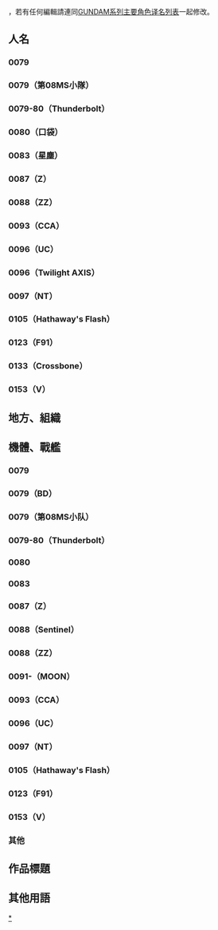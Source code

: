 {{CGroupH|name=GundamUC|desc=機動戰士GUNDAM（宇宙世紀）}}<noinclude>[[Category:ACG公共轉換組模板|{{SUBPAGENAME}}]]，若有任何編輯請連同[[Wikipedia:GUNDAM专题/GUNDAM系列主要角色译名列表|GUNDAM系列主要角色译名列表]]一起修改。
[[Category:宇宙世紀|*]]

<noinclude>
==人名==
=== 0079 ===
</noinclude>
{{CItem|zh-cn:阿姆罗; zh-tw:阿姆羅; zh-hk:阿寶;|original=アムロ}}
{{CItem|zh-cn:阿姆罗·雷; zh-tw:阿姆羅·雷; zh-hk:阿寶·尼爾;|original=アムロ・レイ}}
{{CItem|zh-cn:·雷; zh-tw:·雷; zh-hk:·尼爾;|original=・レイ}}
{{CItem|zh-cn:提姆; zh-tw:提姆; zh-hk:緹姆;|original=テム}}
{{CItem|zh-cn:塞拉·玛斯; zh-tw:雪拉·瑪絲; zh-hk:馬茜·瑪斯;|original=セイラ・マス}}
{{CItem|zh-cn:塞拉; zh-tw:雪拉; zh-hk:馬茜;|original=セイラ}}
{{CItem|zh-cn:戴肯; zh-tw:戴昆; zh-hk:戴昆;|original=ダイクン}}
{{CItem|zh-cn:芙劳·波; zh-tw:芙勞·波; zh-hk:花拉·寶;|original=フラウ・ボゥ}}
{{CItem|zh-cn:芙劳; zh-tw:芙勞; zh-hk:花拉;|original=フラウ}}
{{CItem|zh-cn:凯·西汀; zh-tw:凱·西登; zh-hk:凱·西汀;|original=カイ・シデン}}
{{CItem|zh-cn:西汀; zh-tw:西登; zh-hk:西汀;|original=シデン}}
{{CItem|zh:布萊德;zh-cn:布莱德; zh-tw:布萊特; zh-hk:布拉度;|original=ブライト}}
{{CItem|zh-cn:八岛美莱; zh-tw:米萊·八洲; zh-hk:矢島美莉;|original=ミライ・ヤシマ}}
{{CItem|zh-cn:米莱; zh-tw:米萊; zh-hk:美莉;|original=ミライ}}
{{CItem|zh-cn:八岛; zh-tw:八洲; zh-hk:矢島;|original=ヤシマ}}
{{CItem|zh-cn:史雷格·罗; zh-tw:史雷格·羅; zh-hk:史立加·羅奧;|original=スレッガー・ロウ}}
{{CItem|zh-cn:史雷格; zh-tw:史雷格; zh-hk:史立加;|original=スレッガー}}
{{CItem|zh-cn:龙·荷西; zh-tw:保政良; zh-hk:龍·荷西;|original=リュウ・ホセイ}}
{{CItem|zh-cn:龙·荷西; zh-tw:良·保政; zh-hk:龍·荷西;|original=リュウ・ホセイ}}
{{CItem|zh-cn:玛姬尔达; zh-tw:瑪姬路達; zh-hk:瑪蒂達;|original=マチルダ}}
{{CItem|zh-cn:玛姬尔达·亚赞; zh-tw:瑪姬路達·亞姜;zh-hk:瑪蒂達·亞贊;|original=マチルダ・アジャン}}
{{CItem|zh-cn:阿兹纳布尔; zh-tw:阿茲納布爾; zh-hk:亞斯洛布;|original=アズナブル}}
{{CItem|zh-cn:阿兹那布尔; zh-tw:阿茲那布爾; zh-hk:亞斯洛布;|original=アズナブル}}
{{CItem|zh-cn:阿兹那布尔; zh-tw:亞茲納布爾; zh-hk:亞斯洛布;|original=アズナブル}}
{{CItem|zh-cn:夏亚; zh-tw:夏亞; zh-hk:馬沙;|original=シャア}}
{{CItem|zh-cn:卡斯巴尔·雷姆·戴肯; zh-tw:卡斯巴爾·雷姆·戴昆; zh-hk:卡斯巴爾·雷姆·戴昆;|original=キャスバル・レム・ダイクン}}
{{CItem|zh-cn:红色彗星; zh-tw:紅色彗星; zh-hk:紅彗星;|original=赤い彗星}}
{{CItem|zh-cn:吉恩; zh-tw:吉翁; zh-hk:自護;|original=ジオン}}
{{CItem|zh-cn:扎比; zh-tw:薩比; zh-hk:薩比;|original=ザビ}}
{{CItem|zh-cn:德金·索多; zh-tw:迪金·索德; zh-hk:湯金·索多;|original=デギン・ソド}}
{{CItem|zh-cn:索多; zh-tw:索德; zh-hk:索多;|original=ソド}}
{{CItem|zh-cn:德金;zh-tw:迪金;zh-hk:湯金|original=デギン}}
{{CItem|zh-cn:基连;zh-tw:基連;zh-hk:基連|original=ギレン}}
{{CItem|zh-cn:基西莉娅;zh-tw:基西莉亞;zh-hk:基絲莉亞|original=キシリア}}
{{CItem|zh-cn:多兹尔;zh-tw:德茲爾;zh-hk:多茲爾|original=ドズル}}
{{CItem|zh-cn:卡尔玛;zh-tw:卡爾馬;zh-hk:加曼|original=ガルマ}}
{{CItem|zh-cn:马·克贝; zh-tw:馬·克貝; zh-hk:馬·古比;|original=マ・クベ}}
{{CItem|zh-cn:拉拉; zh-tw:拉拉; zh-hk:娜娜;|original=ララァ}}
{{CItem|zh-cn:拉拉·辛; zh-tw:拉拉·遜; zh-hk:娜娜·絲;|original=ララァ・スン}}
{{CItem|zh-cn:兰巴; zh-tw:蘭巴; zh-hk:賴巴;|original=ランバ}}
{{CItem|zh-cn:拉尔; zh-tw:拉爾; zh-hk:拉路;|original=ラル}}
{{CItem|zh-cn:克劳蕾; zh-tw:克勞蕾; zh-hk:克拉歐妮;|original=クラウレ}}
{{CItem|zh-cn:塔契; zh-tw:塔契; zh-hk:塔茲;|original=タチ}}
{{CItem|zh-cn:奥尔迪加; zh-tw:奧爾迪加; zh-hk:奧迪加;|original=オルテガ}}
{{CItem|zh-cn:瑟娜·劳; zh-tw:瑟娜·拉歐; zh-hk:瑟娜·拉奧;|original=ゼナ・ラオ}}
{{CItem|zh-cn:提亚波罗; zh-tw:提亞波羅; zh-hk:提亞布路;|original=テアボロ}}

<noinclude>

=== 0079（第08MS小隊）===
</noinclude>
{{CItem|zh-cn:天田士郎; zh-hans:天田士郎;zh-tw:天田士郎;zh-hk:斯羅·阿瑪達;|original=シロー・アマダ}}
{{CItem|zh-cn:士郎; zh-hans:士郎;zh-tw:士郎;zh-hk:斯羅;|original=シロー}}
{{CItem|zh-cn:泰利·山德斯; zh-tw:泰瑞·山達斯;zh-hk:泰利·山達斯;|original=テリー・サンダース}}
{{CItem|zh-cn:山德斯; zh-tw:山達斯;zh-hk:山達斯;|original=サンダース}}
{{CItem|zh-cn:艾里多亚; zh-tw:艾歷多亞;zh-hk:艾歷多亞;|original=エレドア}}
{{CItem|zh-cn:马西斯; zh-tw:馬契斯;|original=マシス}}
{{CItem|zh-cn:米凯尔; zh-tw:米克爾;zh-hk:米奇;|original=ミケル}}
{{CItem|zh-cn:诺里斯; zh-tw:諾利斯;zh-hk:勞倫斯;|original=ノリス}}
{{CItem|zh-cn:帕卡多; zh-tw:帕卡多;|original=パッカード}}
{{CItem|zh-cn:基里亚斯; zh-tw:基尼亞斯;zh-hk:基利亞斯;|original=ギニアス}}
{{CItem|zh-cn:萨哈林; zh-tw:薩哈林;zh-hk:沙哈連;|original=サハリン}}
{{CItem|zh-cn:爱娜; zh-tw:艾娜;zh-hk:愛娜;|original=アイナ}}
{{CItem|zh-cn:洛基塔; zh-tw:洛吉塔;zh-hk:洛芝達;|original=ロジータ}}

<noinclude>

=== 0079-80（Thunderbolt）===
</noinclude>
{{CItem|zh-cn:伊欧; zh-tw:伊歐; zh-hk:以奧;|original=イオ}}
{{CItem|zh-cn:伊欧·弗莱明; zh-tw:伊歐·弗萊明; zh-hk:以奧·富林明古;|original=イオ・フレミング}}
{{CItem|zh-cn:达里尔; zh-tw:戴瑞; zh-hk:達里爾;|original=ダリル}}
{{CItem|zh-cn:达里尔·洛伦兹; zh-tw:戴瑞·羅倫茲; zh-hk:達里爾·洛倫茲;|original=ダリル・ローレンツ}}
{{CItem|zh-cn:克劳迪娅; zh-tw:克勞迪亞; zh-hk:古蘿迪亞;|original=クローディア}}
{{CItem|zh-cn:克劳迪娅·佩尔; zh-tw:克勞迪亞·佩爾; zh-hk:古蘿迪亞·貝爾;|original=クローディア・ペール}}
{{CItem|zh-cn:科尼利厄斯; zh-tw:科內留斯; zh-hk:哥尼力斯;|original=コーネリアス}}
{{CItem|zh-cn:莫妮卡·汉弗莱; zh-tw:莫妮卡·漢弗萊; zh-hk:莫妮卡·漢夫尼;|original=モニカ・ハンフリー}}
{{CItem|zh-hans:尚恩·三田寺;zh-cn:尚恩·三田寺;zh-tw:尚恩·三田寺;zh-hk:辛·三田寺|original=ショーン・ミタデラ}}
{{CItem|zh-cn:費舍尔;zh-tw:費雪;zh-hk:費沙|original=フィッシャー}}
{{CItem|zh-cn:文森特; zh-tw:文森; zh-hk:雲遜;|original=ビンセント}}
{{CItem|zh-cn:文森特·皮克; zh-tw:文森·派克; zh-hk:雲遜·派克;|original=ビンセント・パイク}}
{{CItem|zh-cn:毕安卡; zh-tw:碧安卡; zh-hk:比安卡;|original=ビアンカ}}
{{CItem|zh-cn:毕安卡·卡莱尔; zh-tw:碧安卡·凱雷; zh-hk:比安卡·卡拉盧;|original=ビアンカ・カーライ}}
{{CItem|zh-cn:胡佛; zh-tw:胡佛; zh-hk:浩華;|original=フーバー}}
{{CItem|zh-cn:卡拉·米彻姆; zh-tw:卡拉·米彻姆; zh-hk:卡拉·米查姆;|original=カーラ・ミッチャム}}
{{CItem|zh-cn:塞克斯顿; zh-tw:塞克斯頓; zh-hk:撒克斯頓;|original=セクストン}}
{{CItem|zh-cn:巴克雷; zh-tw:巴克萊; zh-hk:巴古利;|original=バークレー}}
{{CItem|zh-cn:比利·希康姆; zh-tw:比利·希卡姆; zh-hk:比利·希格姆;|original=ビリー・ヒッカム}}
{{CItem|zh-cn:雷凡·胡; zh-tw:雷文·胡; zh-hk:雷凡·富奧;|original=レヴァン・フウ}}
{{CItem|zh-cn:塞巴斯蒂安; zh-tw:賽巴斯汀; zh-hk:賽巴斯頓;|original=セバスチャン}}

<noinclude>
=== 0080（口袋）===
</noinclude>
{{CItem|zh-cn:阿尔弗雷德·伊兹鲁哈; zh-tw:阿爾弗烈德·伊茲魯哈; zh-hk:阿魯烈特·伊魯勞哈;|original=アルフレッド・イズルハ}}
{{CItem|zh-cn:阿尔弗雷德; zh-tw:阿爾弗烈德; zh-hk:阿魯烈特;|original=アルフレッド}}
{{CItem|zh-cn:克莉丝汀娜·玛肯吉; zh-tw:克莉絲汀娜·麥肯錫; zh-hk:姬絲汀娜·麥奇茲;|original=クリスチーナ・マッケンジー}}
{{CItem|zh-cn:克莉丝汀娜; zh-tw:克莉絲汀娜; zh-hk:姬絲汀娜;|original=クリスチーナ}}
{{CItem|zh-cn:克莉丝; zh-tw:克莉絲; zh-hk:姬絲;|original=クリス}}
{{CItem|zh-cn:巴纳德·魏茨曼; zh-tw:伯納德·懷茲曼; zh-hk:巴拿特·華捷文; |original=バーナード・ワイズマン}}
{{CItem|zh-cn:巴纳德; zh-tw:伯納德; zh-hk:巴拿特;|original=バーナード}}
{{CItem|zh-cn:巴尼; zh-tw:巴尼; zh-hk:賓尼;|original=バーニィ}}
{{CItem|zh-cn:哈迪·修泰纳; zh-tw:哈迪·修泰拿; zh-hk:哈迪·舒達拿;|original=ハーディ・シュタイナー}}
{{CItem|zh-cn:修泰纳; zh-tw:修泰拿; zh-hk:舒達拿;|original=シュタイナー}}
{{CItem|zh-cn:加布里埃尔·加尔西亚; zh-tw:卡普利耶·加西亞;|original=ガブリエル・ガルシア}}
{{CItem|zh-cn:加布里埃尔; zh-tw:卡普利耶;|original=ガブリエル}}
{{CItem|zh-cn:米哈伊尔·卡明斯基; zh-tw:米海爾·卡明斯基;|original=ミハイル・カミンスキー}}
{{CItem|zh-cn:密夏; zh-tw:米夏; zh-hk:米沙;|original=ミーシャ}}

<noinclude>

===0083（星塵）===
</noinclude>
{{CItem|zh-cn:萨乌斯; zh-tw:紹斯; zh-hk:撒斯|original=サウス}}
{{CItem|zh-cn:巴宁; zh-tw:巴寧格; zh-hk:巴寧|original=バニング}}
{{CItem|zh-cn:浦木宏; zh-tw:浦木宏; zh-hk:哥奧·胡勒奇|original=コウ・ウラキ}}
{{CItem|zh-cn:浦木; zh-tw:浦木; zh-hk:哥奧|original=コウ}}
{{CItem|zh-cn:查克; zh-tw:恰克; zh-hk:查古|original=チャック}}
{{CItem|zh-cn:奇斯; zh-tw:基斯; zh-hk:基斯|original=キ－ス}}
{{CItem|zh-cn:伯纳德; zh-tw:貝那德; zh-hk:比爾勒|original=ベルナルド}}
{{CItem|zh-cn:蒙夏; zh-tw:蒙夏; zh-hk:蒙沙|original=モンシャ}}
{{CItem|zh-cn:巴斯克; zh-tw:巴斯克; zh-hk:法斯古;|original=バスク}}
{{CItem|zh-cn:加米托夫·海曼; zh-tw:賈米托夫·海曼; zh-hk:佐米托夫·哈文;|original=ジャミトフ・ハイマン}}
{{CItem|zh-cn:加米托夫; zh-tw:賈米托夫; zh-hk:佐米托夫;|original=ジャミトフ}}
{{CItem|zh-cn:海曼; zh-tw:海曼; zh-hk:哈文;|original=ハイマン}}
{{CItem|zh-cn:高文; zh-tw:高淵; zh-hk:高雲|original=コーウェン}}
{{CItem|zh-cn:希纳普斯; zh-tw:席納普斯; zh-hk:史納普斯|original=シナプス}}
{{CItem|zh-cn:艾基尔; zh-tw:艾裘; zh-hk:艾基爾|original=エギーユ}}
{{CItem|zh-cn:迪拉兹; zh-tw:迪拉茲; zh-hk:達拉斯|original=デラーズ}}
{{CItem|zh-cn:阿纳贝尔; zh-tw:阿納貝爾; zh-hk:亞納比路|original=アナベル}}
{{CItem|zh-cn:卡多; zh-tw:卡多; zh-hk:賈圖|original=ガトー}}
{{CItem|zh-cn:卡拉豪; zh-tw:卡拉豪; zh-hk:加拉豪|original=ガラハウ}}
{{CItem|zh-cn:西玛; zh-tw:西瑪; zh-hk:絲瑪|original=シーマ}}
{{CItem|zh-cn:诺渊; zh-tw:諾恩; zh-hk:諾恩|original=ノイエン}}
{{CItem|zh-cn:帕布顿; zh-tw:帕普頓; zh-hk:帕普頓|original=パープルトン}}
{{CItem|zh-cn:查布; zh-tw:查普; zh-hk:札普|original=チャップ}}
{{CItem|zh-cn:阿迪爾; zh-tw:亞德爾; zh-hk:艾迪爾|original=アデル}}
{{CItem|zh-hant:阿爾法; zh-hk:艾華|original=アルファ}}
{{CItem|zh-hant:貝特; zh-hk:比爾|original=ベイト}}
{{CItem|zh-hans:卡利乌斯; zh-hk:卡里士|original=カリウス}}
{{CItem|zh-hans:奥托; zh-hk:奧圖|original=オットー}}

<noinclude>

===0087（Z）===
</noinclude>
{{CItem|zh-cn:卡缪·比丹; zh-tw:卡密兒·維丹; zh-hk:嘉美尤·維達;|original=カミーユ・ビダン}}
{{CItem|zh-cn:卡缪; zh-tw:卡密兒; zh-hk:嘉美尤;|original=カミーユ}}
{{CItem|zh-cn:比丹; zh-tw:維丹; zh-hk:維達;|original=・ビダン}}
{{CItem|zh-cn:柯瓦特罗; zh-tw:克瓦特羅; zh-hk:古華多羅;|original=クワトロ}}
{{CItem|zh-cn:巴吉纳; zh-tw:巴吉納; zh-hk:巴茲拿;|original=バジ－ナ}}
{{CItem|zh-cn:艾玛·辛; zh-tw:艾瑪·辛; zh-hk:愛瑪·辛;|original=エマ・シ－ン}}
{{CItem|zh-cn:艾玛; zh-tw:艾瑪; zh-hk:愛瑪;|original=エマ}}
{{CItem|zh-cn:伊尔玛; zh-tw:伊爾瑪; zh-hk:依露瑪;|original=イルマ}}
{{CItem|zh-cn:贝托蒂嘉; zh-tw:貝托蒂嘉; zh-hk:貝積加;|original=ベルトーチカ}}
{{CItem|zh-cn:贝尔迪琦嘉; zh-tw:貝托蒂嘉; zh-hk:貝積加;|original=ベルトーチカ}}
{{CItem|zh-cn:蕾柯亚·朗特; zh-tw:蕾柯亞·隆德; zh-hk:莉哥亞·羅特;|original=レコア・ロンド}}
{{CItem|zh-cn:蕾柯亚; zh-tw:蕾柯亞; zh-hk:莉哥亞;|original=レコア}}
{{CItem|zh-cn:凤·村雨; zh-tw:鳳·村雨; zh-hk:科·姆拉沙美;|original=フォウ・ムラサメ}}
{{CItem|zh-cn:村雨; zh-tw:村雨; zh-hk:姆拉沙美;|original=フォウ・ムラサメ}}
{{CItem|zh-cn:汉肯; zh-tw:漢肯; zh-hk:肯格;|original=ヘンケン}}
{{CItem|zh-cn:贝克纳; zh-tw:貝克納; zh-hk:貝肯拿;|original=ベッケナー}}
{{CItem|zh-cn:布雷克斯·弗拉; zh-tw:布雷克斯·弗拉; zh-hk:卑格斯·科拿;|original=ブレックス・フォーラー}}
{{CItem|zh-cn:布雷克斯; zh-tw:布雷克斯; zh-hk:卑格斯;|original=ブレックス}}
{{CItem|zh-cn:捷利德·梅萨; zh-tw:傑利特·梅薩; zh-hk:尊尼特·密沙;|original=ジェリド・メサ}}
{{CItem|zh-cn:捷利德; zh-tw:傑利特; zh-hk:尊尼特;|original=ジェリド}}
{{CItem|zh-cn:亚赞·盖布尔; zh-tw:亞桑·蓋布爾; zh-hk:日札·基保;|original=ヤザン・ゲーブル}}
{{CItem|zh-cn:亚赞; zh-tw:亞桑; zh-hk:日札;|original=ヤザン}}
{{CItem|zh-cn:罗莎美·巴达姆; zh-tw:羅莎米亞·巴達姆; zh-hk:露莎美亞·巴登;|original=ロザミア・バダム}}
{{CItem|zh-cn:罗莎美; zh-tw:羅莎米亞; zh-hk:露莎美亞;|original=ロザミア}}
{{CItem|zh-cn:萨拉·萨比罗夫; zh-tw:莎拉·薩比亞羅夫; zh-hk:莎拉·薩比洛夫;|original=サラ・ザビアロフ}}
{{CItem|zh-cn:萨拉; zh-tw:莎拉; zh-hk:莎拉;|original=サラ}}
{{CItem|zh-cn:帕普提马斯·西罗克; zh-tw:帕普迪馬斯·希羅克; zh-hk:巴比迪斯·斯洛哥;|original=パプテマス・シロッコ}}
{{CItem|zh-cn:西罗克; zh-tw:希羅克; zh-hk:斯洛哥;|original=シロッコ}}
{{CItem|zh-cn:哈曼·卡恩; zh-tw:哈曼·坎恩; zh-hk:哈曼·嘉;|original=ハマーン・カーン}}
{{CItem|zh-cn:·卡恩; zh-tw:·坎恩; zh-hk:·嘉;|original=・カーン}}
{{CItem|zh-cn:密涅瓦·劳; zh-tw:米妮瓦·拉歐; zh-hk:米露芭·拉奧;|original=ミネバ・ラオ}}
{{CItem|zh-cn:密涅瓦; zh-tw:米妮瓦; zh-hk:米露芭;|original=ミネバ}}
{{CItem|zh-cn:富兰克林·比丹; zh-tw:佛蘭克林·維丹; zh-hk:富蘭克林·維達;|original=フランクリン・ビダン}}
{{CItem|zh-cn:希尔达·比丹; zh-tw:希爾達·維丹; zh-hk:希爾達·維達;|original=ヒルダ・ビダン}}
{{CItem|zh-hans:小林·卡兹; zh-cn:小林·胜; zh-tw:小林·卡兹; zh-hk:小林·傑;|original=カツ・コバヤシ}}
{{CItem|zh-hans:小林卡兹; zh-cn:小林胜; zh-tw:小林卡兹; zh-hk:小林傑;|original=カツ・コバヤシ}}
{{CItem|zh-hans:卡兹·小林; zh-cn:胜·小林; zh-tw:卡兹·小林; zh-hk:傑·小林;|original=カツ・コバヤシ}}
{{CItem|1=卡茲=>zh-cn:胜;卡茲=>zh-tw:卡茲;卡茲=>zh-hk:傑;|original=カツ}}
{{CItem|1=卡兹=>zh-cn:胜;卡兹=>zh-tw:卡茲;卡兹=>zh-hk:傑;|original=カツ}}
{{CItem|zh-hans:坎克利康·卡克拉;zh-hk:格靈哥·格古拿;zh-tw:卡克利肯·卡克拉;|original=カクリコン・カクーラー}}
{{CItem|zh-hans:坎克利康;zh-hk:格靈哥;zh-tw:卡克利肯;|original=カクリコン}}
{{CItem|zh-hk:夏臣;zh-tw:哈桑;|original=ハサン}}
<noinclude>

===0088（ZZ）===
</noinclude>
{{CItem|zh-cn:捷多·亚西塔; zh-tw:傑特·亞希達; zh-hk:捷度·艾斯圖;|original=ジュドー・アシーダ}}
{{CItem|zh-cn:捷多; zh-tw:傑特; zh-hk:捷度;|original=ジュドー}}
{{CItem|zh-cn:露·鲁卡; zh-tw:露·魯卡; zh-hk:露·露卡;|original=ルー・ルカ}}
{{CItem|zh-cn:鲁卡; zh-tw:魯卡; zh-hk:露卡;|original=ルカ}}
{{CItem|zh-cn:丽娜·亚西塔; zh-tw:莉娜·亞希達; zh-hk:麗娜·艾斯圖;|original=リィナ・アーシタ}}
{{CItem|zh-cn:丽娜; zh-tw:莉娜; zh-hk:麗娜;|original=リィナ}}
{{CItem|zh-cn:艾露·维安诺; zh-tw:艾露·維安諾; zh-hk:阿露·維安盧;|original=エル・ビアンノ}}
{{CItem|zh-cn:艾露; zh-tw:艾露; zh-hk:阿露;|original=エル}}
{{CItem|zh-cn:蒙多·阿伽克; zh-tw:蒙多·雅加凱; zh-hk:莫頓·阿加奇;|original=モンド・アガケ}}
{{CItem|zh-cn:蒙多; zh-tw:蒙多; zh-hk:莫頓;|original=モンド}}
{{CItem|zh-cn:伊诺; zh-tw:伊諾; zh-hk:伊萊;|original=イーノ}}
{{CItem|zh-cn:阿帕夫; zh-tw:阿帕布; zh-hk:亞柏布;|original=アッバーブ}}
{{CItem|zh-cn:比查·奥雷格; zh-tw:比査·歐雷格; zh-hk:比查·歐雷格;|original=ビーチャ・オーレグ}}
{{CItem|zh-cn:艾露比·璞露; zh-tw:愛羅比·普露; zh-hk:艾露比·波蕾;|original=エルピー・プル}}
{{CItem|zh-cn:璞露; zh-tw:普露; zh-hk:波蕾;|original=プル}}
{{CItem|zh-cn:璞露兹; zh-tw:普露茲; zh-hk:波蕾二世;|original=プルツー}}
{{CItem|zh-cn:玛修曼·塞罗; zh-tw:馬修瑪·賽洛; zh-hk:馬士文·世羅;|original=マシュマー・セロ}}
{{CItem|zh-cn:玛修曼; zh-tw:馬修瑪; zh-hk:馬士文;|original=マシュマー}}
{{CItem|zh-cn:姬拉·森; zh-tw:凱拉·遜; zh-hk:姬娜·遜;|original=キャラ・スーン}}
{{CItem|zh-cn:姬拉; zh-tw:凱拉; zh-hk:姬娜;|original=キャラ}}
{{CItem|zh-cn:格雷米·托托; zh-tw:葛雷米·托托; zh-hk:古利明·托舵;|original=グレミー・トト}}
{{CItem|zh-cn:格雷米; zh-tw:葛雷米; zh-hk:古利明;|original=グレミー}}
{{CItem|zh-cn:艾玛丽·欧斯; zh-tw:安瑪莉·歐斯;zh-hk:艾美莉·安斯;|original=エマリー・オンス}}
{{CItem|zh-cn:艾玛丽; zh-tw:安瑪莉;zh-hk:艾美莉;|original=エマリー}}

<noinclude>

===0093（CCA）===
</noinclude>
{{CItem|zh-cn:邱尼·盖斯; zh-tw:裘尼·卡斯; zh-hk:基尼·戒司|original=ギュネイ・ガス}}
{{CItem|zh-cn:邱尼·盖斯; zh-tw:裘尼·韓斯; zh-hk:基尼·戒司|original=ギュネイ・ガス}}
{{CItem|zh-cn:邱尼; zh-tw:裘尼; zh-hk:基尼|original=ギュネイ}}
{{CItem|zh-cn:葵丝·帕拉雅; zh-tw:葵絲·帕拉亞; zh-hk:姬絲·帕拉雅|original=クェス・パラヤ}}
{{CItem|zh-cn:葵丝; zh-tw:葵絲; zh-hk:姬絲|original=クェス}}
{{CItem|zh-cn:哈萨维; zh-tw:哈薩維; zh-hk:凱薩衛|original=ハサウェイ}}
{{CItem|zh-cn:哈萨维; zh-tw:哈薩威; zh-hk:凱薩衛|original=ハサウェイ}}
{{CItem|zh-cn:珍·亚吉; zh-tw:珍·吉; zh-hk:倩·雅奇|original=チェーン・アギ}}

<noinclude>

===0096（UC）===
</noinclude>
{{CItem|zh-cn:弗拉斯特; zh-tw:布拉特; zh-hk:布拉特|original=フラスト}}
{{CItem|zh-cn:巴林尼亚; zh-tw:巴林尼亞; zh-hk:波林尼亞|original=ボーリンネア}}
{{CItem|zh-cn:奈吉; zh-tw:奈傑爾; zh-hk:奈傑爾|original=ナイジェル}}
{{CItem|zh-cn:康洛伊; zh-tw:康洛依; zh-hk:康洛伊|original=コンロイ}}
{{CItem|zh-cn:哈根森; zh-tw:哈金森; zh-hk:哈金森|original=ハーゲンセン}}
{{CItem|zh-cn:马哈地; zh-tw:馬赫迪; zh-hk:馬哈地|original=マハディ}}

<noinclude>

===0096（Twilight AXIS）===
</noinclude>
{{CItem|zh-tw:穆罕默德; zh-hk:邁密特|original=メーメット}}
{{CItem|zh-tw:艾蕾特; zh-hk:雅露尼特|original=アルレット}}
{{CItem|zh-tw:亞馬喬; zh-hk:艾路馬舒|original=アルマージュ}}
{{CItem|zh-tw:海雷格; zh-hk:夏力古|original=ハイレッグ}}

<noinclude>

===0097（NT）===
</noinclude>
{{CItem|zh-cn:乔纳; zh-tw:約拿; zh-hk:約拿|original=ヨナ, JONA}}
{{CItem|zh-hans:巴斯塔; zh-cn:巴修塔; zh-tw:巴斯特; zh-hk:巴素達|original=バシュタ, BASTA}}
{{CItem|zh-cn:米谢儿; zh-tw:蜜雪兒; zh-hk:米雪兒|original=ミシェル, MICHELE}}
{{CItem|zh-cn:米谢儿·卢欧; zh-tw:蜜雪兒·羅; zh-hk:米雪兒·羅|original=ミシェル・ルオ, MICHELE LUIO}}
{{CItem|zh-cn:莉塔; zh-tw:莉塔; zh-hk:莉達|original=リタ, RITA}}
{{CItem|zh-cn:贝尔纳尔; zh-tw:貝爾納; zh-hk:貝爾納爾|original=ベルナル, Bernal}}
{{CItem|zh-hans:卢欧·无明; zh-tw:羅武明; zh-hk:羅宇明|original=ルオ・ウーミン, Luio Woomin}}
{{CItem|zh-hans:伊阿古; zh-tw:伊亞格; zh-hk:伊亞歌|original=イアゴ}}
{{CItem|zh-hans:哈卡纳; zh-hk:夏加納|original=ハーカナ}}
{{CItem|zh-hans:塔曼; zh-tw:塔曼; zh-hk:達文|original=タマン}}
{{CItem|zh-hans:弗兰森; zh-hk:法蘭臣|original=フランソン}}
{{CItem|zh-hans:布里克; zh-hk:布力克|original=ブリック}}
{{CItem|zh-hans:迪克拉特; zh-hk:迪古拉度|original=テクラート}}
{{CItem|zh-cn:佐尔坦; zh-tw:佐爾坦; zh-hk:佐爾頓|original=ゾルタン}}
{{CItem|zh-cn:亚卡年; zh-tw:艾肯涅; zh-hk:阿卡寧|original=アッカネン}}
{{CItem|zh-tw:艾巴耶夫; zh-hk:阿巴耶夫|original=アバーエフ}}
{{CItem|zh-cn:斯蒂芬妮; zh-tw:史蒂芬妮; zh-hk:史提芬妮|original=ステファニー}}
{{CItem|zh-cn:埃里克; zh-tw:艾莉可; zh-hk:艾利克|original=エリク}}
{{CItem|zh-cn:雨果; zh-tw:雨果; zh-hk:曉高|original=ユーゴ}}

<noinclude>

===0105（Hathaway's Flash）===
</noinclude>
{{CItem|zh-cn:马法狄;zh-tw:馬法狄; zh-hk:馬法狄;|original=マフティー}}
{{CItem|zh-cn:马法提;zh-tw:馬法提; zh-hk:馬法狄;|original=マフティー}}
{{CItem|zh-cn:马夫蒂;zh-tw:馬法提; zh-hk:馬法狄;|original=マフティー}}
{{CItem|zh-cn:凯奈斯;zh-tw:肯尼斯; zh-hk:堅尼斯;|original=ケネス}}
{{CItem|zh-cn:斯雷格;zh-tw:史萊格; zh-hk:斯萊格;|original=スレッグ}}
{{CItem|zh-cn:艾梅拉尔妲;zh-tw:艾梅拉爾妲; zh-hk:艾美拉路達;|original=エメラルダ}}
{{CItem|zh-cn:芬萨;zh-tw:芬瑟; zh-hk:芬薩;|original=フェンサー}}
{{CItem|zh-cn:雷恩;zh-hk:雷恩;zh-tw:連恩;|original=}}
{{CItem|zh-cn:凯恩;zh-tw:凱恩; zh-hk:奇恩;|original=ケイン}}
{{CItem|zh-cn:西贝特;zh-tw:西貝特; zh-hk:斯域特;|original=シベット}}
{{CItem|zh-cn:卡乌萨里亚;zh-tw:卡烏薩里亞; zh-hk:卡奧莎尼亞;|original=カウッサリア}}
{{CItem|zh-cn:盖斯;zh-tw:蓋斯; zh-hk:紀斯;|original=ゲース}}
{{CItem|zh-cn:库瓦克;zh-tw:庫瓦克; zh-hk:顧華克;|original=クワック}}
{{CItem|zh-cn:萨尔瓦;zh-tw:薩爾瓦; zh-hk:薩爾法;|original=サルヴァー}}
{{CItem|zh-cn:卡迪亚斯;zh-tw:卡迪亞斯; zh-hk:卡迪亞斯;|original=カーディアス}}
{{CItem|zh-cn:修盖斯特;zh-hk:曉格特;zh-tw:休格特;|original=ヒューゲスト}}
{{CItem|zh-cn:米黑夏;zh-hk:米赫莎;zh-tw:米赫莎;|original=ミヘッシャ}}
{{CItem|zh-cn:洪德利·翼赞;zh-hk:亨德利·翼贊;zh-tw:亨德利·約克森;|original=ハンドリー・ヨクサン}}
{{CItem|zh-cn:加乌曼;zh-hk:高曼;zh-tw:高曼;|original=ガウマン}}

<noinclude>

===0123（F91）===
</noinclude>
{{CItem|zh-cn:比路基德·皮里奥; zh-tw:比利基·皮利歐;zh-hk:比路基特·彼利歐|original=ビルギット・ピリオ}}
{{CItem|zh-cn:比路基德; zh-tw:比利基; zh-hk:比路基特|original=ビルギット}}
{{CItem|zh-cn:贝拉·罗纳; zh-tw:貝拉·羅納; zh-hk:比拉·羅拿|original=ベラ・ロナ}}
{{CItem|zh-cn:贝拉; zh-tw:貝拉; zh-hk:比拉|original=ベラ}}
{{CItem|zh-cn:罗纳; zh-tw:羅納; zh-hk:羅拿|original=ベラ・ロナ}}
{{CItem|zh-cn:塞茜莉; zh-tw:賽西莉; zh-hk:茜茜莉;|original=セシリー}}
{{CItem|zh-cn:菲亚乔特; zh-tw:菲亞查德; zh-hk:費查特;|original=フェアチャイルド}}
{{CItem|zh-cn:萨比尼; zh-tw:薩比尼; zh-hk:查比尼;|original=ザビーネ}}
{{CItem|zh-hans:夏尔;zh-tw:夏爾; zh-hk:沙路;|original=ザビーネ}}
{{CItem|zh-cn:莉絲; zh-tw:莉絲; zh-hk:麗絲;|original=ザビーネ}}
{{CItem|zh-hans:麦兹亚;zh-hk:米捷亞;zh-tw:麥茲亞;|original=マイッツァー}}
{{CItem|zh-hans:鐵假面;zh-hk:鐵面具;zh-tw:鐵假面;|original=鉄仮面}}
{{CItem|zh-hans:卡羅索;zh-hk:卡羅佐;zh-tw:卡羅索;|original=カロッゾ}}
<noinclude>

===0133（Crossbone）===
</noinclude>
{{CItem|zh-hans:托比亚;zh-hk:杜比安;zh-tw:托比亞;|original=トビア}}
{{CItem|zh-hans:亞羅納克斯;zh-hk:亞諾拿斯;zh-tw:亞羅納克斯;|original=アロナクス}}
{{CItem|zh-hans:迪妮丝;zh-hk:狄妮絲;zh-tw:提提妮絲;|original=テテニス}}
{{CItem|zh-hans:德卡兹;zh-hk:度加茲;zh-tw:德卡契;|original=ドゥガチ}}
{{CItem|zh-hans:金凯度;zh-hk:金格度;zh-tw:金凱杜;|original=キンケドゥ}}
{{CItem|zh-hans:哈里森;zh-hk:夏力遜;zh-tw:哈里遜;|original=ハリソン}}
{{CItem|zh-hans:基利;zh-hk:基利;zh-tw:吉理;|original=ギリ}}
{{CItem|zh-hans:班斯;zh-hk:班斯;zh-tw:巴恩斯;|original=バーンズ}}
{{CItem|zh-hans:冈兹巴克;zh-hk:格殊巴;zh-tw:岡茲巴克;|original=ガーンズバック}}
{{CItem|zh-hans:露丝玛丽;zh-hk:露絲瑪莉;zh-tw:蘿絲瑪莉;|original=ローズマリー}}
{{CItem|zh-hans:碧拉狄;zh-hk:碧拉狄;zh-tw:貝娜提;|original=ベルナデット}}
{{CItem|zh-hans:布利葉;zh-hk:布利葉;zh-tw:布里耶;|original=ブリエット}}
{{CItem|zh-hans:莎蓮頓;zh-hk:莎蓮頓;zh-tw:雪琳頓;|original=シェリンドン}}
{{CItem|zh-hans:古洛斯;zh-hk:古洛斯;zh-tw:格拉克斯;|original=クラックス}}

<noinclude>

===0153（V）===
</noinclude>
{{CItem|zh-cn:艾宾; zh-tw:艾溫; zh-hk:艾賓|original=エヴィン}}
{{CItem|zh-cn:莎蒂; zh-tw:夏克蒂; zh-hk:莎蒂|original=シャクティ}}
{{CItem|zh-cn:卡伦; zh-tw:卡林; zh-hk:卡林|original=カリン}}
{{CItem|zh-cn:; zh-tw:奧德羅; zh-hk:奧迪羅|original=オデロ}}
{{CItem|zh-cn:; zh-tw:亨利克; zh-hk:漢寧古|original=ヘンリーク}}
{{CItem|zh-cn:; zh-tw:華倫; zh-hk:禾倫|original=ウォレン}}
{{CItem|zh-cn:; zh-tw:湯瑪斯; zh-hk:湯馬遜|original=トマーシュ}}
{{CItem|zh-cn:; zh-tw:馬沙利克; zh-hk:瑪沙利古|original=マサリク}}
{{CItem|zh-cn:; zh-tw:卡萊爾; zh-hk:卡里路|original=カレル}}
{{CItem|zh-cn:; zh-tw:馬爾奇納; zh-hk:瑪露芝娜|original=マルチナ}}
{{CItem|zh-cn:; zh-tw:瑪貝特; zh-hk:瑪比得|original=マーベット}}
{{CItem|zh-cn:; zh-tw:純子; zh-hk:芝歌|original=ジュンコ}}
{{CItem|zh-cn:; zh-tw:純子·錢; zh-hk:芝歌·積戈|original=ジュンコ・ジェンコ}}
{{CItem|zh-cn:; zh-tw:可妮; zh-hk:歌莉|original=コニー}}
{{CItem|zh-cn:; zh-tw:法蘭西斯; zh-hk:富蘭絲|original=フランシス}}
{{CItem|zh-cn:; zh-tw:海倫; zh-hk:凱倫|original=ヘレン}}
{{CItem|zh-cn:; zh-tw:傑克森; zh-hk:札古索|original=ジャクソン}}
{{CItem|zh-cn:; zh-tw:凱特; zh-hk:姬特|original=ケイト}}
{{CItem|zh-cn:; zh-tw:布希; zh-hk:寶茜|original=ブッシュ}}
{{CItem|zh-cn:; zh-tw:瑪荷莉雅; zh-hk:瑪希莉亞|original=マヘリア}}
{{CItem|zh-cn:; zh-tw:梅利爾; zh-hk:美利路|original=メリル}}
{{CItem|zh-cn:; zh-tw:優佳; zh-hk:柔嘉|original=ユカ}}
{{CItem|zh-cn:; zh-tw:麥拉斯; zh-hk:米拉絲|original=マイラス}}
{{CItem|zh-cn:; zh-tw:羅伯特; zh-hk:羅布特|original=ロベルト}}
{{CItem|zh-cn:; zh-tw:歐帝斯; zh-hk:奧泰殊|original=オーティス}}
{{CItem|zh-cn:; zh-tw:亞金斯; zh-hk:亞京|original=アーキンズ}}
{{CItem|zh-cn:; zh-tw:羅米路; zh-hk:羅美路|original=ロメロ}}
{{CItem|zh-cn:; zh-tw:馬拉巴爾; zh-hk:瑪拉巴路|original=マラバル}}
{{CItem|zh-cn:; zh-tw:阿莫多瓦; zh-hk:艾慕杜華|original=アルモドバル}}
{{CItem|zh-cn:; zh-tw:漢凱格; zh-hk:漢格基爾格|original=ハンゲルグ}}
{{CItem|zh-cn:; zh-tw:穆巴拉克; zh-hk:武巴拿古|original=ムバラク}}
{{CItem|zh-cn:; zh-tw:斯坦; zh-hk:史坦|original=スターン}}
{{CItem|zh-cn:卡蒂珍娜·鲁斯; zh-tw:卡提吉娜·路斯; zh-hk:卡迪珍娜·路殊|original=カテジナ・ルース}}
{{CItem|zh-cn:卡蒂珍娜; zh-tw:卡提吉娜; zh-hk:卡迪珍娜|original=カテジナ}}
{{CItem|zh-cn:克罗诺克尔; zh-tw:庫羅諾克; zh-hk:古羅洛古路|original=クロノクル}}
{{CItem|zh-cn:; zh-tw:亞設; zh-hk:亞薩|original=アシャー}}
{{CItem|zh-cn:; zh-tw:亞伯·皮朋尼提; zh-hk:亞路比奧·比皮尼丁|original=アルベオ・ピピニーデン}}
{{CItem|zh-cn:; zh-tw:皮朋尼提; zh-hk:比皮尼丁|original=ピピニーデン}}
{{CItem|zh-cn:; zh-tw:魯佩; zh-hk:路比|original=ルペ}}
{{CItem|zh-cn:; zh-tw:席諾; zh-hk:斯諾|original=シノ}}
{{CItem|zh-cn:; zh-tw:杜克爾; zh-hk:托卡|original=ドゥカー}}
{{CItem|zh-cn:; zh-tw:艾克; zh-hk:伊庫|original=イク}}
<noinclude>

==地方、組織==
</noinclude>
{{CItem|zh-cn:提坦斯; zh-tw:迪坦斯; zh-hk:泰坦斯;|original=ティターンズ}}
{{CItem|zh-cn:奥古;zh-tw:幽谷; zh-hk:奧干;|original=エゥーゴ}}
{{CItem|zh-cn:敖德萨; zh-tw:敖得薩; zh-hk:奧迪沙;|original=オデッサ}}
{{CItem|zh-cn:加布罗; zh-tw:賈布羅; zh-hk:查布羅;|original=ジャブロー}}
{{CItem|zh-cn:阿克西斯; zh-tw:阿克西斯; zh-hk:阿古捷斯;|original=アクシズ}}
{{CItem|1=阿古捷斯=>zh-cn:阿克西斯;阿古捷斯=>zh-tw:阿克西斯;阿古捷斯=>zh-hk:阿古捷斯;|original=アクシズ}}
{{CItem|zh-cn:朗德·贝尔; zh-tw:隆德·貝爾; zh-hk:隆巴納;|original=ロンド・ベル}}
{{CItem|zh-cn:迪拉兹舰队; zh-tw:迪拉茲艦隊; zh-hk:達拉斯艦隊;|original=デラーズ・フリート}}
{{CItem|zh-cn:阿·巴瓦·空; zh-tw:阿·保瓦·庫; zh-hk:阿·巴瓦·空;|original=ア・バオア・クー}}
{{CItem|zh-cn:阿纳海姆电子产业联合体; zh-tw:亞納海姆電子產業聯合體; zh-hk:阿納海姆電子公司|original=アナハイム・エレクトロニクス}}<!--出自GUNDAM.INFO UC人物簡介-->
{{CItem|zh-cn:阿纳海姆; zh-tw:亞納海姆; zh-hk:阿納海姆;|original=アナハイム}}<!--出自GUNDAM.INFO UC人物簡介-->
{{CItem|zh-cn:格利普斯; zh-tw:格里普斯; zh-hk:格利普斯;|original=グリプス}}
{{CItem|zh-cn:格利普斯; zh-tw:格里布斯; zh-hk:格利普斯;|original=グリプス}}
{{CItem|zh-cn:格利普斯; zh-tw:格利布斯; zh-hk:格利普斯;|original=グリプス}}
{{CItem|zh-cn:达喀尔; zh-tw:達卡; zh-hk:達喀爾;|original=ダカール}}
{{CItem|zh-cn:弗拉纳冈机构; zh-tw:弗拉納岡機關; zh-hk:富林岡機構;|original=フラナガン機關}}
{{CItem|zh-cn:弗拉纳刚机构; zh-tw:佛拉那甘機關; zh-hk:富林岡機構;|original=フラナガン機關}}
{{CItem|zh-cn:弗拉纳冈; zh-tw:弗拉納岡; zh-hk:富林岡;|original=フラナガン}}
{{CItem|zh-cn:弗拉纳刚; zh-tw:佛拉那甘; zh-hk:富林岡;|original=フラナガン}}
{{CItem|zh:新迪賽斯; zh-cn:新迪塞斯; zh-tw:新迪西斯; zh-hk:新迪西斯;|original=ニューディサイズ}}
{{CItem|zh-cn:冯·布劳恩; zh-tw:馮·布朗; zh-hk:馮·布朗;|original=フォン・ブラウン}}
{{CItem|zh-cn:死亡先锋; zh-tw:骷髏尖兵; zh-hk:死亡先鋒;|original=クロスボーン・バンガード}}
{{CItem|zh-cn:赞斯卡尔; zh-tw:贊斯卡爾; zh-hk:渣斯卡路;|original=ザンスカール}}
{{CItem|zh-cn:;zh-tw:貝斯帕; zh-hk:卑斯帕;|original=ベスパ、BESPA}}
{{CItem|zh-cn:甘泉; zh-tw:甘泉; zh-hk:斯威特沃特;|original=スウィート・ウォーター}}
{{CItem|zh-cn:培曾; zh-tw:培曾; zh-hk:彼茲;|original=ペズン, Pezun}}
{{CItem|zh-cn:摩尔同胞团; zh-tw:姆亞同胞團; zh-hk:慕亞兄弟;|original=ムーア同胞団、Moore Brotherhood}}
{{CItem|zh-cn:摩尔; zh-tw:姆亞; zh-hk:慕亞;|original=ムーア, Moore}}
{{CItem|zh-cn:活死人师团; zh-tw:活死人師團; zh-hk:活死人軍團;|original=リビング・デッド師団、Living Dead Division}}
{{CItem|zh-hans:薛札尔; zh-tw:薛札爾; zh-hk:錫查爾;|original=シェザール, SCHEZAR}}
{{CItem|zh-hans:卢欧商会; zh-tw:羅商會; zh-hk:羅商會;|original=ルオ商会}}
{{CItem|zh-tw:馭魔天使隊; zh-hk:莫斯提馬;|original=マスティマ}}
{{CItem|zh-tw:巴南; zh-hk:巴納武;|original=バーナム}}
{{CItem|zh-cn:马法狄;zh-tw:馬法狄; zh-hk:馬法狄;|original=マフティー}}
{{CItem|zh-cn:马法提;zh-tw:馬法提; zh-hk:馬法狄;|original=マフティー}}
{{CItem|zh-cn:马夫蒂;zh-tw:馬法提; zh-hk:馬法狄;|original=マフティー}}
{{CItem|zh-cn:比诺埃;zh-tw:比諾; zh-hk:拜諾;|original=ビノエ}}
{{CItem|zh-cn:;zh-tw:卡沙雷利亞; zh-hk:加沙里尼亞;|original=}}
{{CItem|zh-cn:;zh-tw:伯勞隊; zh-hk:修羅隊;|original=シュラク隊}}

<noinclude>

==機體、戰艦==
=== 0079 ===
</noinclude>
{{CItem|zh:GUNDAM;zh-hans:高达;zh-cn:高达;zh-hk:高達;zh-tw:鋼彈;|original=ガンダム}}
{{CItem|zh-cn:白色木马; zh-tw:白色基地; zh-hk:太空母艦;|original=ホワイトベース、WHITE BASE}}
{{CItem|zh-cn:扎古; zh-tw:薩克; zh-hk:渣古;|original=ザク、ZAKU}}
{{CItem|zh-cn:钢加农; zh-tw:鋼加農; zh-hk:鐳射大砲;|original=ガンキャノン、GUNCANNON}}
{{CItem|zh-cn:钢坦克; zh-tw:鋼坦克; zh-hk:太空坦克;|original=ガンタンク、GUNTANK}}
{{CItem|zh-cn:核心战机; zh-tw:核戰機; zh-hk:核心戰機;|original=コア・ファイター、CORE FIGHTER}}
{{CItem|zh-cn:加乌; zh-tw:卡烏; zh-hk:野牛;|original=ガウ、GAW}}
{{CItem|zh-cn:老虎; zh-tw:古夫; zh-hk:老虎;|original=グフ、GOUF}}
{{CItem|zh-cn:艾尔美斯; zh-tw:艾爾美斯; zh-hk:愛美號;|original=エルメス、ELMETH}}
{{CItem|zh-cn:铁球; zh-tw:鋼球; zh-hk:鐵球;|original=ボール、BALL}}
{{CItem|zh-cn:大魔; zh-tw:德姆; zh-hk:大魔;|original=ドム、DOM}}
{{CItem|zh-cn:力克·大魔; zh-tw:力克·德姆; zh-hk:力奇·大魔;|original=リック・ドム、RICK DOM}}
{{CItem|zh-cn:力克大魔; zh-tw:力克德姆; zh-hk:力奇大魔;|original=リック・ドム、RICK-DOM}}
{{CItem|zh-cn:力克·大魔; zh-tw:里克·德姆; zh-hk:力奇·大魔;|original=リック・ドム、RICK DOM}}
{{CItem|zh-cn:力克大魔; zh-tw:里克德姆; zh-hk:力奇大魔;|original=リック・ドム、RICK-DOM}}
{{CItem|zh-cn:勇士; zh-tw:蓋古克; zh-hk:格魯古古;|original=ゲルググ、Gelgoog}}
{{CItem|zh-cn:勇士; zh-tw:傑爾古格; zh-hk:格魯古古;|original=ゲルググ、Gelgoog}}
{{CItem|zh-cn:强人; zh-tw:甘恩; zh-hk:強人;|original=ギャン、Gyan}}
{{CItem|zh-cn:龟霸; zh-tw:亞凱;zh-hk:龜霸;|original=アッガイ、ACGUY}}
{{CItem|zh-cn:魔蟹; zh-tw:茲卡克; zh-hk:魔蟹;|original=ズゴック、Z'GOK}}
{{CItem|zh-cn:魔蟹; zh-tw:茲寇克; zh-hk:魔蟹;|original=ズゴック、Z'GOK}}
{{CItem|zh-cn:战蟹; zh-tw:葛克; zh-hk:戰蟹;|original=ゴッグ、GOGG}}
{{CItem|zh-cn:布劳·布罗; zh-tw:布勞·普羅; zh-hk:波羅號;|original=ブラウ・ブロ、BRAW BRO}}
{{CItem|zh-cn:大扎姆; zh-tw:畢克·薩姆; zh-hk:魔霸;|original=ビグ・ザム、BYG-ZAM}}
{{CItem|zh-cn:渣古雷洛; zh-tw:薩克雷洛; zh-hk:渣古尼羅;|original=ザクレロ、ZAKRELLO}}
{{CItem|zh-cn:完美高达; zh-tw:全備型鋼彈; zh-hk:完美高達;|original=パーフェクトガンダム、PERFECT -{GUNDAM}-}}
{{CItem|zh-cn:吉恩号; zh-tw:吉翁號; zh-hk:自護號;|original=ジオング、Zeong}}
{{CItem|1=吉翁克=>zh-cn:吉恩号;吉翁克=>zh-hk:自護號;|original=ジオング、Zeong}}
{{CItem|zh-cn:格瓦金; zh-tw:格瓦金; zh-hk:古華遜;|original=グワジン、Gwazine}}
{{CItem|zh-cn:姆塞; zh-tw:姆塞; zh-hk:姆賽;|original=ムサイ、Musai}}

<noinclude>

=== 0079（BD） ===
</noinclude>
{{CItem|zh-cn:实验型高达; zh-tw:實驗型鋼彈; zh-hk:實驗型高達;}}
{{CItem|zh-cn:苍蓝宿命; zh-tw:藍色命運; zh-hk:藍色命運;|original=ブルーディスティニー、Blue Destiny}}
<noinclude>
=== 0079（第08MS小队） ===
</noinclude>
{{CItem|zh-cn:老虎特装型; zh-tw:古夫强化特装型; zh-hk:老虎改;|original=グフカスタム、Gouf Custom}}
<noinclude>
=== 0079-80（Thunderbolt） ===
</noinclude>
{{CItem|zh:全武裝GUNDAM; zh-cn:全装甲型高达; zh-tw:全裝甲型鋼彈; zh-hk:全武裝高達;|original=フルアーマー・ガンダム，FULL ARMOR Gundam}}
{{CItem|zh:全裝甲型GUNDAM; zh-cn:全装甲型高达; zh-tw:全裝甲型鋼彈; zh-hk:全武裝高達;|original=フルアーマー・ガンダム，FULL ARMOR Gundam}}
{{CItem|zh:擎天神GUNDAM; zh-cn:阿特拉斯高达; zh-tw:擎天神鋼彈;zh-hk:阿特拉斯高達;|original=アトラスガンダム，Atlas Gundam}}
{{CItem|zh:阿特拉斯GUNDAM; zh-cn:阿特拉斯高达; zh-tw:擎天神鋼彈;zh-hk:阿特拉斯高達;|original=アトラスガンダム，Atlas Gundam}}
{{CItem|zh-cn:再生·P（感应）·设备; zh-tw:再利用·P（感應）·裝置; zh-hk:再利用·P（感應）·裝置;|original=リユース・P（サイコ）・デバイス}}
{{CItem|zh-cn:再生·P·设备; zh-tw:再利用·P·裝置; zh-hk:再利用·P·裝置;|original=リユース・P・デバイス}}
{{CItem|zh-cn:精神力扎古; zh-tw:腦波傳導型薩克; zh-hk:精神感應渣古;|original=サイコ・ザク}}
<noinclude>
=== 0080 ===
</noinclude>
{{CItem|zh-cn:阿历克斯; zh-tw:亞列克斯; zh-hk:亞歷斯;|original=アレックス、Alex}}
{{CItem|zh-cn:京宝梵; zh-tw:肯普法; zh-hk:京寶梵;|original=ケンプファー、Kampfer}}
{{CItem|zh-cn:高战蟹; zh-tw:高性能葛克; zh-hk:高戰蟹;|original=ハイゴッグ、HY-GOGG}}
<noinclude>

=== 0083 ===
</noinclude>
{{CItem|zh-cn:扎古ⅡF2型; zh-tw:薩克ⅡF2型; zh-hk:渣古ⅡF2型;}}
{{CItem|zh-cn:特拉杰; zh-tw:特拉傑; zh-hk:多拉傑;|original=ドラッツェ、Dra-C}}
{{CItem|zh-cn:扎梅尔; zh-tw:札梅爾; zh-hk:薩米路;|original=ザメル、Xamel}}
{{CItem|zh-cn:阿尔比昂; zh-tw:亞爾比翁; zh-hk:阿爾比昂;|original=アルビオン、Arubion}}
{{CItem|zh-cn:露维·捷露; zh-tw:諾耶·吉爾; zh-hk:露維·捷露;|original=ノイエ・ジール、NEUE ZIEL}}
{{CItem|zh-cn:桑给巴尔; zh-tw:桑吉巴爾; zh-hk:嶄新號;|original=ザンジバル、Zanzibar}}
{{CItem|zh-cn:桑给巴尔级; zh-tw:桑吉巴爾級; zh-hk:嶄新級;|original=ザンジバル級、Zanzibar-class}}
{{CItem|zh-cn:加贝拉·迪特; zh-tw:卡貝拉·迪特拉; zh-hk:加貝拉·迪特;|original=ガーベラ・テトラ、Gerbera Tetra}}
{{CItem|zh-cn:加贝拉; zh-tw:卡貝拉; zh-hk:加貝拉;|original=ガーベラ、Gerbera}}
{{CItem|zh-cn:迪特; zh-tw:迪特拉; zh-hk:迪特;|original=テトラ、Tetra}}
<noinclude>

===0087（Z）===
</noinclude>
{{CItem|zh:Z GUNDAM;zh-hans:Z高达;zh-cn:Z高达;zh-hk:Z高達;zh-tw:Z鋼彈;|original=Zガンダム}}
{{CItem|zh:Ζ GUNDAM;zh-hans:Ζ高达;zh-cn:Ζ高达;zh-hk:Ζ高達;zh-tw:Ζ鋼彈;|original=Ζガンダム}}
{{CItem|zh:GUNDAM MK;zh-hans:高达MK;zh-cn:高达MK;zh-hk:高達MK;zh-tw:鋼彈MK;|original=ガンダムMK}}<!--Gundam MK-II及其後繼機體用的轉譯-->
{{CItem|zh:GUNDAM Mk;zh-hans:高达Mk;zh-cn:高达Mk;zh-hk:高達Mk;zh-tw:鋼彈Mk;|original=ガンダムMk}}<!--Gundam Mk-II及其後繼機體用的轉譯-->
{{CItem|zh-cn:高扎古; zh-tw:高性能薩克（強薩克）; zh-hk:高渣古;|original=ハイザック、HI-ZACK}}
{{CItem|zh-cn:吉姆加农; zh-tw:吉姆加農砲型; zh-hk:吉姆大砲;|original=ジム・キャノン、GM CANNON}}
{{CItem|zh-cn:吉姆加农; zh-tw:吉姆加農; zh-hk:吉姆大砲;|original=ジム・キャノン、GM CANNON}}
{{CItem|zh-cn:渣古加农; zh-tw:薩克加農; zh-hk:渣古大砲;|original=ザク・キャノン、ZAKU CANNON}}
{{CItem|zh-cn:尼莫; zh-tw:尼摩; zh-hk:雷姆;|original=ネモ、NEMO}}
{{CItem|zh-cn:阿斯曼; zh-tw:阿西瑪; zh-hk:亞斯曼;|original=アッシマー、ASSHIMAR}}
{{CItem|zh-cn:阿斯曼; zh-tw:亞席瑪; zh-hk:亞斯曼;|original=アッシマー、ASSHIMAR}}
{{CItem|zh-cn:阿斯曼; zh-tw:阿席瑪; zh-hk:亞斯曼;|original=アッシマー、ASSHIMAR}}
{{CItem|zh-cn:梅萨拉; zh-tw:梅薩拉; zh-hk:密沙羅;|original=メッサーラ、Messala}}
{{CItem|zh-cn:帕拉斯·雅典娜; zh-tw:雅典娜宮殿（帕拉斯·雅典娜）; zh-hk:柏拉斯·亞迪尼;|original=パラス・アテネ、Palace Athene}}
{{CItem|zh-cn:波利诺克·沙曼; zh-tw:Bolinoak Sammahn; zh-hk:波連洛·沙曼;|original=ボリノーク・サマーン、Bolinoak Sammahn}}
{{CItem|zh-cn:铁奥; zh-tw:吉歐; zh-hk:鐵奧;|original=ジ・O、THE O}}
{{CItem|zh-cn:玛拉赛; zh-tw:馬拉賽; zh-hk:姆歷沙;|original=マラサイ、MARASAI}}
{{CItem|zh-cn:巴扎姆; zh-tw:巴薩姆; zh-hk:巴煞;|original=バーザム、BARZAM}}
{{CItem|zh-cn:梅塔斯; zh-tw:梅塔斯; zh-hk:密達斯;|original=メタス、Methuss}}
{{CItem|zh-cn:加布斯雷; zh-tw:蓋普斯雷; zh-hk:葛士尼;|original=ガブスレイ、GABTHLEY}}
{{CItem|zh-cn:汉木拉比; zh-tw:漢柏拉比; zh-hk:赫巴比;|original=ハンブラビ、HAMBRABI}}
{{CItem|zh-cn:拜亚兰; zh-tw:拜亞藍; zh-hk:拜亞蘭;|original=バイアラン、BYARLANT}}
{{CItem|zh-cn:精神感应高达; zh-tw:精神感應式鋼彈（賽可鋼彈）; zh-hk:重高達;|original=サイコガンダム、PSYCO--{GUNDAM}-}}
{{CItem|zh-cn:精神感应高达; zh-tw:賽可鋼彈; zh-hk:重高達;|original=サイコガンダム、PSYCO--{GUNDAM}-}}
{{CItem|zh-cn:力克·迪亚斯; zh-tw:力克·迪亞斯; zh-hk:力奇·戴亞斯;|original=リック・ディアス、RICK DIAS}}
{{CItem|zh-cn:力克迪亚斯; zh-tw:力克迪亞斯; zh-hk:力奇戴亞斯;|original=リック・ディアス、RICK DIAS}}
{{CItem|zh-cn:力克·迪亚斯; zh-tw:里克·迪亞斯; zh-hk:力奇·戴亞斯;|original=リック・ディアス、RICK DIAS}}
{{CItem|zh-cn:力克迪亚斯; zh-tw:里克迪亞斯; zh-hk:力奇戴亞斯;|original=リック・ディアス、RICK DIAS}}
{{CItem|zh-cn:迪亚斯; zh-tw:迪亞斯; zh-hk:戴亞斯;|original=ディアス、DIAS}}
{{CItem|zh-cn:阿伽玛; zh-tw:阿含號; zh-hk:亞加瑪;|original=アーガマ、Argama}}
{{CItem|zh-cn:阿伽玛; zh-tw:阿卡瑪; zh-hk:亞加瑪;|original=アーガマ、Argama}}
{{CItem|zh-cn:阿伽玛; zh-tw:阿卡馬; zh-hk:亞加瑪;|original=アーガマ、Argama}}
{{CItem|zh-cn:加萨; zh-tw:卡薩; zh-hk:加煞;|original=ガザ、Gaza}}
{{CItem|zh-cn:卡碧尼; zh-tw:丘貝雷; zh-hk:卡碧尼;|original=キュベレイ、Qubeley}}
{{CItem|zh-cn:加尔巴迪; zh-tw:卡爾巴迪; zh-hk:哥邦迪;|original=キュベレイ、Galbaldy}}
{{CItem|zh-cn:迪杰; zh-tw:迪傑; zh-hk:迪謝;|original=ディジェ、Dijeh}}
{{CItem|zh-cn:萨拉米斯; zh-tw:薩拉米斯; zh-hk:薩拉米斯;|original=サラミス、Salamis}}
{{CItem|zh-cn:勃朗峰; zh-hk:莫布朗;|original=モンブラン、Mont Blanc}}
{{CItem|zh-cn:多哥斯基亞; zh-tw:德克斯·基亞; zh-hk:多哥斯基亞;|original=ドゴス･ギア、DOGOSSE GIAR}}
<noinclude>

===0088（Sentinel）===
</noinclude>
{{CItem|zh-cn:赛克; zh-tw:賽克; zh-hk:沙古;|original=ゼク、Xeku}}
<noinclude>
===0088（ZZ）===
</noinclude>
{{CItem|zh:ZZ GUNDAM;zh-hans:ZZ高达;zh-cn:ZZ高达;zh-hk:ZZ高達;zh-tw:ZZ鋼彈;|original=ZZガンダム}}
{{CItem|zh:ΖΖ GUNDAM;zh-hans:ΖΖ高达;zh-cn:ΖΖ高达;zh-hk:ΖΖ高達;zh-tw:ΖΖ鋼彈;|original=ΖΖガンダム}}
{{CItem|zh-cn:扎古Ⅲ; zh-tw:薩克Ⅲ; zh-hk:渣古Ⅲ;}}
{{CItem|zh-cn:卡尔斯; zh-tw:卡爾斯; zh-hk:扎斯;|original=ガルス、GALLUSS}}
{{CItem|zh-cn:盖·马克; zh-tw:蓋·馬克; zh-hk:京麥古;|original=ゲーマルク、GEYMALK}}
{{CItem|zh-cn:盖马克; zh-tw:蓋馬克; zh-hk:京麥古;|original=ゲーマルク、GEYMALK}}
{{CItem|zh-cn:哈玛·哈玛; zh-tw:漢馬·漢馬; zh-hk:哈馬·哈馬;|original=ハンマ・ハンマ、HAMMA HAMMA}}
{{CItem|zh-cn:R·贾贾; zh-tw:R·加加; zh-hk:R·查查;|original=R・ジャジャ、R-JARJA}}
{{CItem|zh-cn:加佐姆; zh-tw:加索姆; zh-hk:加索姆;|original=ガ・ゾウム、GA-ZOWMN}}
{{CItem|zh-cn:德莱森; zh-tw:德萊森; zh-hk:達拉森;|original=ドライセン、DREISSEN}}
{{CItem|zh-cn:飙狼; zh-hans:飙狼; zh-tw:杜班·烏爾夫; zh-hk:達希魯夫;|original=ドーベン・ウルフ、Döven Wolf}}
{{CItem|zh-hans:飆狼; zh-tw:杜班·烏爾夫; zh-hk:達希魯夫;|original=ドーベン・ウルフ、Döven Wolf}}
{{CItem|zh-cn:龙飞; zh-tw:巴烏; zh-hk:龍飛;|original=バウ、BAWOO}}
{{CItem|zh-cn:兹萨; zh-tw:茲沙; zh-hk:瑞莎;|original=ズサ、ZSSA}}
<noinclude>
===0091-（MOON）===
</noinclude>
{{CItem|zh-cn:RS·贾贾; zh-tw:RS·加加; zh-hk:RS·查查;|original=RS・ジャジャ、RS-JARJA}}
<noinclude>
===0093（CCA）===
</noinclude>
{{CItem|zh:ν GUNDAM;zh-hans:ν高达;zh-cn:ν高达;zh-hk:ν高達;zh-tw:ν鋼彈;|original=νガンダム}}
{{CItem|zh-cn:杰刚; zh-tw:傑鋼; zh-hk:積根;|original=ジェガン、JEGAN}}
{{CItem|zh-cn:杰刚; zh-tw:傑剛; zh-hk:積根;|original=ジェガン、JEGAN}}
{{CItem|zh-cn:沙扎比; zh-tw:沙薩比; zh-hk:沙煞比;|original=サザビー、Sazabi}}
{{CItem|zh-cn:α; zh-tw:α; zh-hk:α;}}
{{CItem|zh-cn:阿索隆; zh-tw:阿基爾; zh-hk:亞索龍;|original=アジール、Azieru}}
{{CItem|zh-cn:基拉·德卡; zh-tw:吉拉·德卡; zh-hk:居拉·德卡;|original=ギラ・ドーガ、GEARA-DOGA}}
{{CItem|zh-cn:基拉德卡; zh-tw:吉拉德卡; zh-hk:居拉德卡;|original=ギラ・ドーガ、GEARA-DOGA}}
{{CItem|zh-cn:乍得·多加; zh-tw:亞克托·德卡; zh-hk:乍德·德卡;|original=ヤクト・ドーガ、Jagd Doga}}
{{CItem|zh-cn:乍得多加; zh-tw:亞克托德卡; zh-hk:乍德德卡;|original=ヤクト・ドーガ、Jagd Doga}}
{{CItem|zh-cn:拉·凯拉姆; zh-tw:拉·凱拉姆; zh-hk:拉·格林|original=ラー・カイラム、Ra Cailum}}
{{CItem|zh-cn:德瓦基; zh-tw:德瓦基; zh-hk:多華茲|original=ドワッジ、Dwadge}}
{{CItem|zh-cn:多瓦吉; zh-tw:多瓦吉; zh-hk:多華茲|original=ドワッジ、Dowadge}}
<noinclude>

===0096（UC）===
</noinclude>
{{CItem|zh-tw:全裝甲型獨角獸; zh-hk:全武裝獨角獸;|original=フルアーマーユニコーン 、FULL ARMOR UNICORN}}
{{CItem|zh-cn:毁灭模式; zh-tw:毀滅模式; zh-hk:破壞模式;|original=デストロイモード 、DESTROY MODE}}
{{CItem|zh-cn:报丧女妖·命运女神; zh-tw:報喪女妖命運女神型; zh-hk:報喪女妖命運女神;|original=バンシィ・ノルン 、BANSHEE NORN}}
{{CItem|zh-hans:基拉·祖魯; zh-cn:基拉·祖鲁; zh-tw:吉拉·祖魯; zh-hk:居拉·祖魯;|original=ギラ・ズール、GEARA-ZULU}}
{{CItem|zh-hans:基拉祖魯; zh-cn:基拉祖鲁; zh-tw:吉拉祖魯; zh-hk:居拉祖魯;|original=ギラ・ズール、GEARA-ZULU}}



{{CItem|zh-cn:拟·; zh-tw:擬·; zh-hk:新·|original=ネェル，Nahel}}
{{CItem|zh-cn:拟·; zh-tw:擬・; zh-hk:新·|original=ネェル，Nahel}}
{{CItem|zh-cn:拟·阿伽玛; zh-tw:擬·阿含號; zh-hk:新·亞加瑪;|original=ネェル・アーガマ，Nahel Argama}}
{{CItem|zh-cn:拟·阿伽玛; zh-tw:擬·阿卡瑪; zh-hk:新·亞加瑪|original=ネェル・アーガマ，Nahel Argama}}
{{CItem|zh-cn:拟阿伽玛; zh-tw:擬阿卡瑪; zh-hk:新亞加瑪|original=ネェル・アーガマ，Nahel Argama}}
{{CItem|zh-cn:拟阿伽玛; zh-tw:擬阿卡馬; zh-hk:新亞加瑪|original=ネェル・アーガマ，Nahel Argama}}
{{CItem|zh-cn:拟·阿伽玛; zh-tw:擬·阿卡馬; zh-hk:新·亞加瑪|original=ネェル・アーガマ，Nahel Argama}}

{{CItem|zh-tw:德爾塔普拉斯; zh-hk:DELTA PLUS;|original=デルタプラス，DELTA PLUS，Δ+，𝛿+}}
{{CItem|zh-cn:德尔塔; zh-tw:德爾塔; zh-hk:DELTA;|original=デルタ，DELTA，Δ，𝛿}}
{{CItem|zh-cn:G-FIRST; zh-tw:G-優先; zh-hk:G-FIRST;|original=G-ファースト，G-First}}
{{CItem|zh-cn:新安洲; zh-tw:新安州; zh-hk:新安州;|original=シナンジュ，Sinanju}}

<noinclude>

===0097（NT）===
</noinclude>
{{CItem|zh-cn:NT高达; zh-tw:故事鋼彈; zh-hk:敘述高達;|original=ナラティブガンダム、Narrative Gundam}}
{{CItem|zh-cn:NT高达; zh-tw:NT鋼彈; zh-hk:敘述高達;|original=ナラティブガンダム、Narrative Gundam}}
{{CItem|zh-cn:原石; zh-tw:原石; zh-hk:斯坦因;|original=スタイン、Stein}}

<noinclude>

===0105（Hathaway's Flash）===
</noinclude>
{{CItem|zh:Ξ GUNDAM;zh-hans:Ξ高达;zh-cn:Ξ高达;zh-hk:Ξ高達;zh-tw:Ξ鋼彈;|original=Ξガンダム}}
{{CItem|zh-cn:佩涅罗佩;zh-hk:潘尼洛普;zh-tw:潘娜洛普;|original=ペーネロペー}}

<noinclude>
===0123（F91）===
</noinclude>
{{CItem|zh:GUNDAM F90; zh-cn:高达F90; zh-tw:鋼彈F90; zh-hk:高達F90;|original=ガンダムF90}}
{{CItem|zh:GUNDAM F91; zh-cn:高达F91; zh-tw:鋼彈F91; zh-hk:高達F91;|original=ガンダムF91}}

<noinclude>

===0153（V）===
</noinclude>
{{CItem|zh:V GUNDAM; zh-cn:V高达; zh-tw:V鋼彈; zh-hk:V高達;|original=Vガンダム、V Gundam}}
{{CItem|zh:V GUNDAM HEXA; zh-cn:V高达HEXA; zh-tw:V鋼彈HEXA; zh-hk:V高達HEXA;|original=Vガンダムヘキサ、V Gundam Hexa}}
{{CItem|zh:V GUNDAM Hexa; zh-cn:V高达Hexa; zh-tw:V鋼彈Hexa; zh-hk:V高達Hexa;|original=Vガンダムヘキサ、V Gundam Hexa}}
{{CItem|zh:V Dash GUNDAM; zh-cn:V Dash高达; zh-tw:V Dash鋼彈; zh-hk:V Dash高達;|original=Vダッシュガンダム、V-Dash Gundam}}
{{CItem|zh:V-Dash GUNDAM; zh-cn:V-Dash高达; zh-tw:V Dash鋼彈; zh-hk:V-Dash高達;|original=Vダッシュガンダム、V-Dash Gundam}}
{{CItem|zh:V DASH GUNDAM; zh-cn:V DASH高达; zh-tw:V DASH鋼彈; zh-hk:V DASH高達;|original=Vダッシュガンダム、V-Dash Gundam}}
{{CItem|zh:V-DASH GUNDAM; zh-cn:V-DASH高达; zh-tw:V DASH鋼彈; zh-hk:V-DASH高達;|original=Vダッシュガンダム、V-Dash Gundam}}
{{CItem|zh:V Dash GUNDAM HEXA; zh-cn:V Dash高达HEXA; zh-tw:V Dash鋼彈HEXA; zh-hk:V Dash高達HEXA;|original=Vダッシュガンダムヘキサ、V-Dash Gundam Hexa}}
{{CItem|zh:V-Dash GUNDAM HEXA; zh-cn:V-Dash高达HEXA; zh-tw:V Dash鋼彈HEXA; zh-hk:V-Dash高達HEXA;|original=Vダッシュガンダムヘキサ、V-Dash Gundam Hexa}}
{{CItem|zh:V DASH GUNDAM HEXA; zh-cn:V DASH高达HEXA; zh-tw:V DASH鋼彈HEXA; zh-hk:V DASH高達HEXA;|original=Vダッシュガンダムヘキサ、V-Dash Gundam Hexa}}
{{CItem|zh:V-DASH GUNDAM HEXA; zh-cn:V-DASH高达HEXA; zh-tw:V DASH鋼彈HEXA; zh-hk:V-DASH高達HEXA;|original=Vダッシュガンダムヘキサ、V-Dash Gundam Hexa}}
{{CItem|zh:V Dash GUNDAM Hexa; zh-cn:V Dash高达Hexa; zh-tw:V Dash鋼彈Hexa; zh-hk:V Dash高達Hexa;|original=Vダッシュガンダムヘキサ、V-Dash Gundam Hexa}}
{{CItem|zh:V-Dash GUNDAM Hexa; zh-cn:V-Dash高达Hexa; zh-tw:V Dash鋼彈Hexa; zh-hk:V-Dash高達Hexa;|original=Vダッシュガンダムヘキサ、V-Dash Gundam Hexa}}
{{CItem|zh:V DASH GUNDAM Hexa; zh-cn:V DASH高达Hexa; zh-tw:V DASH鋼彈Hexa; zh-hk:V DASH高達Hexa;|original=Vダッシュガンダムヘキサ、V-Dash Gundam Hexa}}
{{CItem|zh:V-DASH GUNDAM Hexa; zh-cn:V-DASH高达Hexa; zh-tw:V DASH鋼彈Hexa; zh-hk:V-DASH高達Hexa;|original=Vダッシュガンダムヘキサ、V-Dash Gundam Hexa}}
{{CItem|zh:V2 GUNDAM; zh-cn:V2高达; zh-tw:V2鋼彈; zh-hk:V2高達;|original=V2ガンダム、V2 Gundam}}
{{CItem|zh-cn:戈佐拉; zh-tw:戈佐拉; zh-hk:哥索拉|original=ゴッゾーラ、Godzorla}}
{{CItem|zh-cn:里格·夏柯; zh-tw:里格·夏柯; zh-hk:利古·察高|original=リグ・シャッコー、Rig Shokew}}
{{CItem|zh-cn:里格夏柯; zh-tw:里格夏柯; zh-hk:利古察高|original=リグ・シャッコー、Rig Shokew}}
{{CItem|zh-cn:夏柯; zh-tw:夏柯; zh-hk:察高|original=シャッコー、Shokew}}
{{CItem|zh-cn:; zh-tw:孔提歐; zh-hk:康提奧|original=コンティオ、Contio}}
{{CItem|zh-cn:; zh-tw:里格·孔提歐; zh-hk:利古·康提奧|original=リグ・コンティオ、Rig Contio}}
{{CItem|zh-cn:; zh-tw:蓋德夫; zh-hk:基托拉夫|original=ゲドラフ、Gedlav}}
{{CItem|zh-cn:; zh-tw:德葛拉; zh-hk:迪哥拉|original=ドッゴーラ、Doggorla}}
<noinclude>

===其他===
</noinclude>
{{CItem|zh-cn:力克·迪杰; zh-tw:力克·迪傑; zh-hk:力奇·迪謝;|original=リック・ディジェ、Rick Dijeh}}
{{CItem|zh-cn:力克迪杰; zh-tw:力克迪傑; zh-hk:力奇迪謝;|original=リック・ディジェ、Rick Dijeh}}
<noinclude>

==作品標題==
</noinclude>
{{CItem|zh:GUNDAM 0083;zh-hans:高达0083;zh-cn:高达0083;zh-hk:高達0083;zh-tw:鋼彈0083;|original=ガンダム0083}}
{{CItem|zh:剛彈勇士;zh-cn:刚弹勇士; zh-tw:剛彈勇士; zh-hk:剛彈勇士;}}
{{CItem|zh:GUNDAM ZZ;zh-hans:高达ZZ;zh-cn:高达ZZ;zh-hk:高達ZZ;zh-tw:鋼彈ZZ;|original=ガンダムZZ}}
{{CItem|zh:GUNDAM ΖΖ;zh-hans:高达ΖΖ;zh-cn:高达ΖΖ;zh-hk:高達ΖΖ;zh-tw:鋼彈ΖΖ;|original=ガンダムΖΖ}}
{{CItem|zh-cn:逆袭的夏亚; zh-tw:逆襲的夏亞; zh-hk:馬沙之反擊;|original=逆襲のシャア、Char's Counter Attack}}
{{CItem|zh-cn:殖民地坠落之地; zh-tw:殖民地墜落之地; zh-hk:殖民星墜落之地;|original=コロニーの落ちた地で…、Rise From the Ashes}}
{{CItem|zh-cn:闪光之哈萨维; zh-tw:閃光之哈薩維; zh-hk:閃光之凱薩衛|original=閃光のハサウェイ、Hathaway's Flash}}
{{CItem|zh-cn:闪光之哈萨维; zh-tw:閃光的哈薩威; zh-hk:閃光之凱薩衛|original=閃光のハサウェイ、Hathaway's Flash}}
{{CItem|zh-cn:闪光的哈撒韦; zh-tw:閃光的哈薩威; zh-hk:閃光之凱薩衛|original=閃光のハサウェイ、Hathaway's Flash}}
{{CItem|zh-cn:闪光的哈萨威; zh-tw:閃光的哈薩威; zh-hk:閃光之凱薩衛|original=閃光のハサウェイ、Hathaway's Flash}}
{{CItem|zh-cn:贝托蒂嘉的子嗣; zh-tw:貝托蒂嘉的子嗣; zh-hk:貝積加的孩子|original=ベルトーチカ・チルドレン、Beltorchika's Children}}
{{CItem|zh-cn:贝尔迪琦嘉的子嗣; zh-tw:貝托蒂嘉的子嗣; zh-hk:貝積加的孩子|original=ベルトーチカ・チルドレン、Beltorchika's Children}}
{{CItem|zh-cn:贝托蒂加的子嗣; zh-tw:貝托蒂嘉的子嗣; zh-hk:貝積加的孩子|original=ベルトーチカ・チルドレン、Beltorchika's Children}}
{{CItem|zh-cn:雷霆宙域战线; zh-tw:雷霆宙域戰線; zh-hk:雷霆戰線;|original=サンダーボルト、Thunderbolt}}
{{CItem|zh:MOON GUNDAM;zh-hans:MOON高达;zh-cn:MOON高达;zh-hk:MOON高達;zh-tw:MOON鋼彈;|original=ムーンガンダム、MOONガンダム}}
{{CItem|zh:GUNDAM UC; zh-cn:高达UC; zh-tw:鋼彈UC; zh-hk:高達UC;|original=ガンダムUC}}
{{CItem|zh:GUNDAM NT; zh-cn:高达NT; zh-tw:鋼彈NT; zh-hk:高達NT;|original=ガンダムNT}}
<noinclude>

==其他用語==
</noinclude>
{{CItem|zh-cn:New Type; zh-tw:新人類; zh-hk:新類型人;|original=ニュータイプ}}
{{CItem|zh-cn:NewType; zh-tw:新人類; zh-hk:新類型人;|original=ニュータイプ}}
{{CItem|zh-cn:飞翅浮游炮; zh-tw:翼狀感應炮; zh-hk:翼狀浮游飛翔砲;|original=フィンファンネル、Fin Funnel}}
{{CItem|zh-cn:浮游炮; zh-tw:感應砲; zh-hk:浮游砲;|original=ファンネル、Funnel}}
{{CItem|zh-cn:浮游炮; zh-tw:感應炮; zh-hk:浮游砲;|original=ファンネル、Funnel}}
{{CItem|zh-cn:炮; zh-tw:砲; zh-hk:砲;|original=}}
{{CItem|zh-cn:光束; zh-tw:光束; zh-hk:鐳射;|original=ビーム、Beam}}
{{CItem|zh-cn:光束军刀; zh-tw:光束軍刀; zh-hk:鐳射劍;|original=ビームサーベル、Beam Saber}}
{{CItem|zh-cn:MEGA光束; zh-tw:MEGA光束; zh-hk:米加鐳射;|original=メガビーム、Mega Beam}}
{{CItem|zh-cn:MEGA粒子; zh-tw:MEGA粒子; zh-hk:米加粒子;|original=メガ粒子、Mega Particle}} 
{{CItem|zh-cn:MEGA加农炮; zh-tw:MEGA加農砲; zh-hk:米加砲;|original=メガキャノン、Mega Cannon}}
{{CItem|zh-cn:MEGA加农砲; zh-tw:MEGA加農砲; zh-hk:米加砲;|original=メガキャノン、Mega Cannon}}
{{CItem|zh-cn:光束炮; zh-tw:光束加農; zh-hk:鐳射砲;|original=ビームキャノン、Beam Cannon}}
{{CItem|zh-cn:光束加农砲; zh-tw:光束加農砲; zh-hk:鐳射砲;|original=ビームキャノン、Beam Cannon}}
{{CItem|zh-cn:电热斧; zh-tw:電熱斧; zh-hk:熱能斧;|original=ヒート・ホーク、Heat Hawk}}
{{CItem|zh-tw:斬刀破壞槍; zh-hk:斬擊砲;|original=ザンバスター、Zanbuster }}
{{CItem|zh-tw:光束斬刀; zh-hk:鐳射斬擊劍;|original=ビーム・ザンバー、Beam Zamber}}

{{CGroupF}}